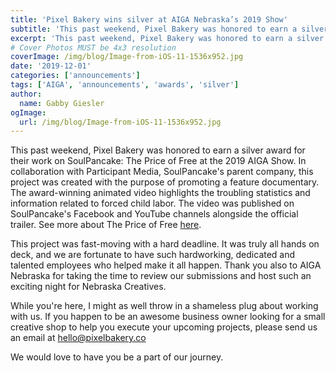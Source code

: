 ```yaml
---
title: 'Pixel Bakery wins silver at AIGA Nebraska’s 2019 Show'
subtitle: 'This past weekend, Pixel Bakery was honored to earn a silver award for their work on SoulPancake: The Price of Free at the 2019 AIGA Show.'
excerpt: 'This past weekend, Pixel Bakery was honored to earn a silver award for their work on SoulPancake: The Price of Free at the 2019 AIGA Show.'
# Cover Photos MUST be 4x3 resolution
coverImage: /img/blog/Image-from-iOS-11-1536x952.jpg
date: '2019-12-01'
categories: ['announcements']
tags: ['AIGA', 'announcements', 'awards', 'silver']
author:
  name: Gabby Giesler
ogImage:
  url: /img/blog/Image-from-iOS-11-1536x952.jpg
---
```

This past weekend, Pixel Bakery was honored to earn a silver award for their work on SoulPancake: The Price of Free at the 2019 AIGA Show. In collaboration with Participant Media, SoulPancake's parent company, this project was created with the purpose of promoting a feature documentary. The award-winning animated video highlights the troubling statistics and information related to forced child labor. The video was published on SoulPancake's Facebook and YouTube channels alongside the official trailer. See more about The Price of Free [here](https://pixelbakery.com/work/case-studies/soulpancake-price-of-free/).

This project was fast-moving with a hard deadline. It was truly all hands on deck, and we are fortunate to have such hardworking, dedicated and talented employees who helped make it all happen. Thank you also to AIGA Nebraska for taking the time to review our submissions and host such an exciting night for Nebraska Creatives.

While you're here, I might as well throw in a shameless plug about working with us. If you happen to be an awesome business owner looking for a small creative shop to help you execute your upcoming projects, please send us an email at hello@pixelbakery.co

We would love to have you be a part of our journey.